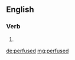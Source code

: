 ==English==

===Verb===
{{head|en|verb form}}

# {{en-past of|perfuse}}

[[de:perfused]]
[[mg:perfused]]